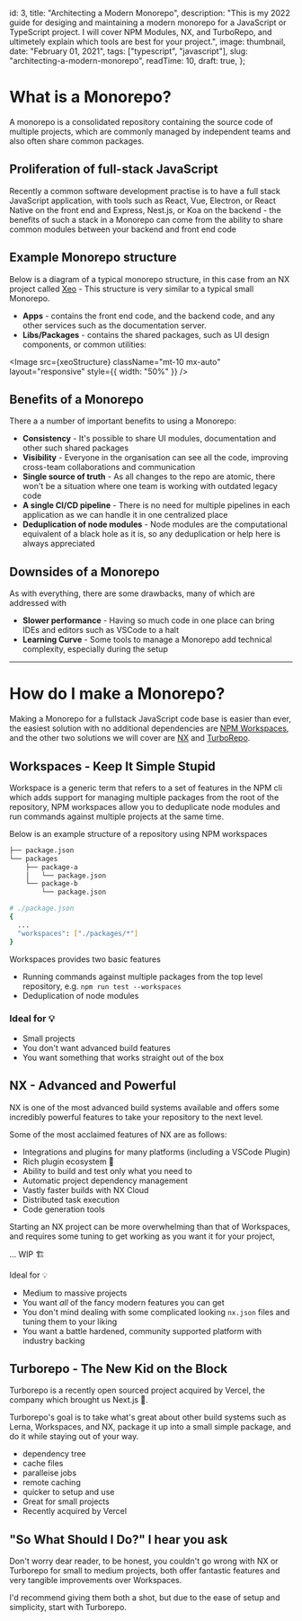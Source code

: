 
  id: 3,
  title: "Architecting a Modern Monorepo",
  description:
    "This is my 2022 guide for desiging and maintaining a modern monorepo for a JavaScript or TypeScript project. I will cover NPM Modules, NX, and TurboRepo, and ultimetely explain which tools are best for your project.",
  image: thumbnail,
  date: "February 01, 2021",
  tags: ["typescript", "javascript"],
  slug: "architecting-a-modern-monorepo",
  readTime: 10,
  draft: true,
};


# What is a Monorepo?

A monorepo is a consolidated repository containing the source code of multiple projects, which are commonly managed by independent teams and also often share common packages.

## Proliferation of full-stack JavaScript

Recently a common software development practise is to have a full stack JavaScript application, with tools such as React, Vue, Electron, or React Native on the front end and Express, Nest.js, or Koa on the backend - the benefits of such a stack in a Monorepo can come from the ability to share common modules between your backend and front end code

## Example Monorepo structure

Below is a diagram of a typical monorepo structure, in this case from an NX project called [Xeo](https://xeo.sh/) - This structure is very similar to a typical small Monorepo.

- **Apps** - contains the front end code, and the backend code, and any other services such as the documentation server.
- **Libs/Packages** - contains the shared packages, such as UI design components, or common utilities:

<Image
  src={xeoStructure}
  className="mt-10 mx-auto"
  layout="responsive"
  style={{ width: "50%" }}
/>

## Benefits of a Monorepo

There a a number of important benefits to using a Monorepo:

- **Consistency** - It's possible to share UI modules, documentation and other such shared packages
- **Visibility** - Everyone in the organisation can see all the code, improving cross-team collaborations and communication
- **Single source of truth** - As all changes to the repo are atomic, there won't be a situation where one team is working with outdated legacy code
- **A single CI/CD pipeline** - There is no need for multiple pipelines in each application as we can handle it in one centralized place
- **Deduplication of node modules** - Node modules are the computational equivalent of a black hole as it is, so any deduplication or help here is always appreciated

## Downsides of a Monorepo

As with everything, there are some drawbacks, many of which are addressed with

- **Slower performance** - Having so much code in one place can bring IDEs and editors such as VSCode to a halt
- **Learning Curve** - Some tools to manage a Monorepo add technical complexity, especially during the setup

<hr />

# How do I make a Monorepo?

Making a Monorepo for a fullstack JavaScript code base is easier than ever, the easiest solution with no additional dependencies are [NPM Workspaces](https://docs.npmjs.com/cli/v7/using-npm/workspaces), and the other two solutions we will cover are [NX](https://nx.dev/) and [TurboRepo](https://turborepo.org/).

## Workspaces - Keep It Simple Stupid

Workspace is a generic term that refers to a set of features in the NPM cli which adds support for managing multiple packages from the root of the repository, NPM workspaces allow you to deduplicate node modules and run commands against multiple projects at the same time.

Below is an example structure of a repository using NPM workspaces

```bash
├── package.json
└── packages
    ├── package-a
    │   └── package.json
    └── package-b
        └── package.json
```

```bash
# ./package.json
{
  ...
  "workspaces": ["./packages/*"]
}
```

Workspaces provides two basic features

- Running commands against multiple packages from the top level repository, e.g. `npm run test --workspaces`
- Deduplication of node modules

### Ideal for 💡

- Small projects
- You don't want advanced build features
- You want something that works straight out of the box

## NX - Advanced and Powerful

NX is one of the most advanced build systems available and offers some incredibly powerful features to take your repository to the next level.

Some of the most acclaimed features of NX are as follows:

- Integrations and plugins for many platforms (including a VSCode Plugin)
- Rich plugin ecosystem 🚀
- Ability to build and test only what you need to
- Automatic project dependency management
- Vastly faster builds with NX Cloud
- Distributed task execution
- Code generation tools

Starting an NX project can be more overwhelming than that of Workspaces, and requires some tuning to get working as you want it for your project,

... WIP 🏗️

Ideal for 💡

- Medium to massive projects
- You want _all_ of the fancy modern features you can get
- You don't mind dealing with some complicated looking `nx.json` files and tuning them to your liking
- You want a battle hardened, community supported platform with industry backing

## Turborepo - The New Kid on the Block

Turborepo is a recently open sourced project acquired by Vercel, the company which brought us Next.js 🤩.

Turborepo's goal is to take what's great about other build systems such as Lerna, Workspaces, and NX, package it up into a small simple package, and do it while staying out of your way.

- dependency tree
- cache files
- paralleise jobs
- remote caching
- quicker to setup and use
- Great for small projects
- Recently acquired by Vercel

## "So What Should I Do?" I hear you ask

Don't worry dear reader, to be honest, you couldn't go wrong with NX or Turborepo for small to medium projects, both offer fantastic features and very tangible improvements over Workspaces.

I'd recommend giving them both a shot, but due to the ease of setup and simplicity, start with Turborepo.
